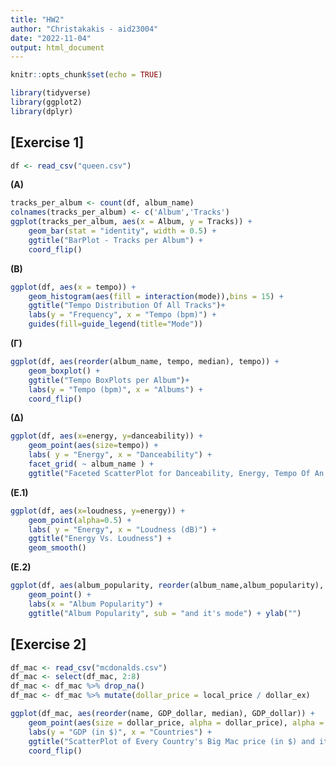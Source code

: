 ```yaml
---
title: "HW2"
author: "Christakakis - aid23004"
date: "2022-11-04"
output: html_document
---
```


```r
knitr::opts_chunk$set(echo = TRUE)
```

```r
library(tidyverse)
library(ggplot2)
library(dplyr)
```

## [Exercise 1]

```r
df <- read_csv("queen.csv")
```

**(Α)**
```r
tracks_per_album <- count(df, album_name)
colnames(tracks_per_album) <- c('Album','Tracks')
ggplot(tracks_per_album, aes(x = Album, y = Tracks)) + 
    geom_bar(stat = "identity", width = 0.5) +
    ggtitle("BarPlot - Tracks per Album") + 
    coord_flip()
```

**(Β)**
```r
ggplot(df, aes(x = tempo)) +
    geom_histogram(aes(fill = interaction(mode)),bins = 15) +
    ggtitle("Tempo Distribution Of All Tracks")+
    labs(y = "Frequency", x = "Tempo (bpm)") +
    guides(fill=guide_legend(title="Mode"))
```

**(Γ)**
```r
ggplot(df, aes(reorder(album_name, tempo, median), tempo)) +
    geom_boxplot() +
    ggtitle("Tempo BoxPlots per Album")+
    labs(y = "Tempo (bpm)", x = "Albums") +
    coord_flip() 
```

**(Δ)**
```r
ggplot(df, aes(x=energy, y=danceability)) +
    geom_point(aes(size=tempo)) +
    labs( y = "Energy", x = "Danceability") + 
    facet_grid( ~ album_name ) + 
    ggtitle("Faceted ScatterPlot for Danceability, Energy, Tempo Of An Album")
```

**(Ε.1)**
```r
ggplot(df, aes(x=loudness, y=energy)) +
    geom_point(alpha=0.5) +
    labs( y = "Energy", x = "Loudness (dB)") + 
    ggtitle("Energy Vs. Loudness") + 
    geom_smooth()
```

**(Ε.2)**
```r
ggplot(df, aes(album_popularity, reorder(album_name,album_popularity), color = mode)) +
	geom_point() +
	labs(x = "Album Popularity") +
	ggtitle("Album Popularity", sub = "and it's mode") + ylab("")
```


## [Exercise 2]

```r
df_mac <- read_csv("mcdonalds.csv")
df_mac <- select(df_mac, 2:8)
df_mac <- df_mac %>% drop_na()
df_mac <- df_mac %>% mutate(dollar_price = local_price / dollar_ex)
```

```r
ggplot(df_mac, aes(reorder(name, GDP_dollar, median), GDP_dollar)) +
    geom_point(aes(size = dollar_price, alpha = dollar_price), alpha = 0.10) + 
    labs(y = "GDP (in $)", x = "Countries") +
    ggtitle("ScatterPlot of Every Country's Big Mac price (in $) and it's GDP") +
    coord_flip()
```
